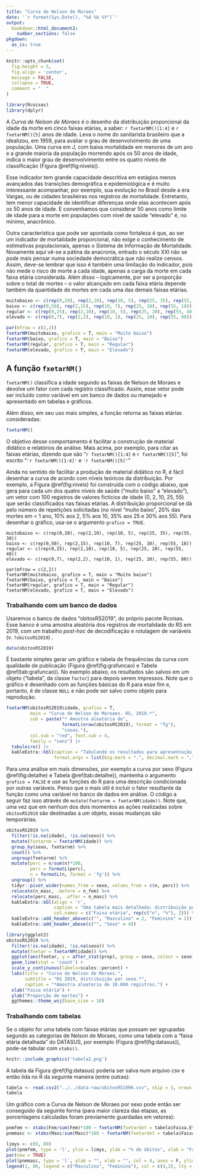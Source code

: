 ```yaml
---
title: "Curva de Nelson de Moraes"
date: '`r format(Sys.Date(), "%d %b %Y")`'
output: 
  bookdown::html_document2:
    number_sections: false
pkgdown:
  as_is: true
---
```


```r
knitr::opts_chunk$set(
  fig.height = 5,
  fig.align = 'center',
  message = FALSE,
  collapse = TRUE,
  comment = "  "
)
```

```r
library(Rcoisas)
library(dplyr)
```

A *Curva de Nelson de Moraes* é o desenho da distribuição proporcional da idade da morte em cinco faixas etárias, a saber: `r fxetarNM()[1:4]` e `r fxetarNM()[5]` anos de idade. Leva o nome do sanitarista brasileiro que a idealizou, em 1959, para avaliar o grau de desenvolvimento de uma população. Uma curva em $J$, com baixa mortalidade em menores de um ano e a grande maioria da população morrendo após os 50 anos de idade, indica o maior grau de desenvolvimento entre os quatro níveis de classificação (Figura \@ref(fig:niveis)).

Esse indicador tem grande capacidade descritiva em estágios menos avançados das transições demográfica e epidemiológica e é muito interessante acompanhar, por exemplo, sua evolução no Brasil desde a era Vargas, ou de cidades brasileiras nos registros de mortalidade. Entretanto, tem menor capacidade de identificar diferenças onde elas acontecem após os 50 anos de idade. E convenhamos que considerar 50 anos como limite de idade para a morte em populações com nível de saúde "elevado" é, no mínimo, anacrônico.

Outra característica que pode ser apontada como fortaleza é que, ao ser um indicador de mortalidade proporcional, não exige o conhecimento de estimativas populacionais, apenas o Sistema de Informação de Mortalidade. Novamente aqui vê-se a pátina da anacronia, entrado o século XXI não se pode mais pensar numa sociedade democrática que não realize censos. Assim, deve-se lembrar que isso é também uma limitação do indicador, pois não mede o risco de morte a cada idade, apenas a carga da morte em cada faixa etária considerada. Além disso -- logicamente, por ser a proporção sobre o total de mortes -- o valor alcançado em cada faixa etária depende também da quantidade de mortes em cada uma das demais faixas etárias. 

```r
muitobaixo <- c(rep(0,20), rep(2,10), rep(10, 5), rep(25, 35), rep(55, 30))
baixo <- c(rep(0,50), rep(2,15), rep(10, 7), rep(25, 10), rep(55, 18))
regular <- c(rep(0,25), rep(2,10), rep(10, 5), rep(25, 20), rep(55, 40))
elevado <- c(rep(0,7), rep(2,2), rep(10, 1), rep(25, 10), rep(55, 80))

par(mfrow = c(2,2))
fxetarNM(muitobaixo, grafico = T, main = "Muito baixo")
fxetarNM(baixo, grafico = T, main = "Baixo")
fxetarNM(regular, grafico = T, main = "Regular")
fxetarNM(elevado, grafico = T, main = "Elevado")
```

## A função `fxetarNM()`

`fxetarNM()` classifica a idade segundo as faixas de Nelson de Moraes e devolve um fator com cada registro classificado. Assim, esse vetor pode ser incluído como variável em um banco de dados ou manejado e apresentado em tabelas e gráficos.

Além disso, em seu uso mais simples, a função retorna as faixas etárias consideradas:

```r
fxetarNM()
```

O objetivo desse comportamento é facilitar a construção de material didático e relatórios de análise. Mais acima, por exemplo, para citar as faixas etárias, dizendo que são "`r fxetarNM()[1:4]` e `r fxetarNM()[5]`", foi escrito "`'r fxetarNM()[1:4]'` e `'r fxetarNM()[5]'`"

Ainda no sentido de facilitar a produção de material didático no R, é fácil desenhar a curva de acordo com níveis teóricos da distribuição. Por exemplo, a Figura \@ref(fig:niveis) foi construída com o código abaixo, que gera para cada um dos quatro níveis de saúde ("muito baixo" a "elevado"), um vetor com 100 registros de valores fictícios de idade (0, 2, 10, 25, 55) que serão classificados nas faixas etárias. A distribuição proporcional se dá pelo número de repetições solicitadas (no nível "muito baixo", 20% das mortes em \< 1 ano, 10% aos 2, 5% aos 10, 35% aos 25 e 30% aos 55). Para desenhar o gráfico, usa-se o argumento `grafico = TRUE`.

```         
muitobaixo <- c(rep(0,20), rep(2,10), rep(10, 5), rep(25, 35), rep(55, 30))
baixo <- c(rep(0,50), rep(2,15), rep(10, 7), rep(25, 10), rep(55, 18))
regular <- c(rep(0,25), rep(2,10), rep(10, 5), rep(25, 20), rep(55, 40))
elevado <- c(rep(0,7), rep(2,2), rep(10, 1), rep(25, 10), rep(55, 80))

par(mfrow = c(2,2))
fxetarNM(muitobaixo, grafico = T, main = "Muito baixo")
fxetarNM(baixo, grafico = T, main = "Baixo")
fxetarNM(regular, grafico = T, main = "Regular")
fxetarNM(elevado, grafico = T, main = "Elevado")
```

### Trabalhando com um banco de dados

Usaremos o banco de dados "obitosRS2019", do próprio pacote Rcoisas. Esse banco é uma amostra aleatória dos registros de mortalidade do RS em 2019, com um trabalho _post-hoc_ de decodificação e rotulagem de variáveis (v. `?obitosRS2019`)   .

```r
data(obitosRS2019)
```

É bastante simples gerar um gráfico e tabela de frequências da curva com qualidade de publicação (Figura \@ref(fig:grafuncao) e Tabela \@ref(tab:grafuncao)). No exemplo abaixo, os resultados são salvos em um objeto ("tabela", da classe `factor`) para depois serem impressos. Note que o gráfico é desenhado com as funções básicas do R para esse fim e, portanto, é de classe `NULL` e não pode ser salvo como objeto para reprodução.

```r
fxetarNM(obitosRS2019$idade, grafico = T, 
         main = "Curva de Nelson de Moreaes. RS, 2019.*",
         sub = paste("* Amostra aleatória de", 
                     formatL(nrow(obitosRS2019), format = "fg"), 
                     "casos."),
         col.sub = "red", font.sub = 4, 
         family = "sans") |>
  tabuleiro() |>
  kableExtra::kbl(caption = "Tabulando os resultados para apresentação.", 
                  format.args = list(big.mark = ".", decimal.mark = ","))
```

Para uma análise em mais dimensões, por exemplo a curva por sexo (Figura \@ref(fig:detalhe) e Tabela \@ref(tab:detalhe)), mantenha o argumento `grafico = FALSE` e use as funções do R para uma descrição condicionada por outras variáveis. Penso que o mais útil é incluir o fator resultante da função como uma variável no banco de dados em análise. O código a seguir faz isso através de `mutate(fxetarnm = fxetarNM(idade))`. Note que, uma vez que em nenhum dos dois momentos as ações realizadas sobre `obitosRS2019` são destinadas a um objeto, essas mudanças são temporárias.

```r
obitosRS2019 %>%  
  filter(!is.na(idade), !is.na(sexo)) %>%
  mutate(fxetarnm = fxetarNM(idade)) %>% 
  group_by(sexo, fxetarnm) %>%
  count() %>% 
  ungroup(fxetarnm) %>%
  mutate(perc = n/sum(n)*100,
         perc = formatL(perc),
         n = formatL(n, format = 'fg')) %>%
  ungroup() %>%
  tidyr::pivot_wider(names_from = sexo, values_from = c(n, perc)) %>% 
  relocate(n_masc, .before = n_fem) %>% 
  relocate(perc_masc, .after = n_masc) %>% 
  kableExtra::kbl(align = 'r',
                  caption = "Uma tabela mais detalhada: distribuição por sexo.", 
                  col.names = c("Faixa etária", rep(c("n", "%"), 2))) %>% 
  kableExtra::add_header_above(c("", "Masculino" = 2, "Feminino" = 2)) %>%
  kableExtra::add_header_above(c("", "Sexo" = 4))

library(ggplot2)
obitosRS2019 %>% 
  filter(!is.na(idade), !is.na(sexo)) %>%
  mutate(fxetar = fxetarNM(idade)) %>% 
  ggplot(aes(fxetar, y = after_stat(prop), group = sexo, colour = sexo)) +
  geom_line(stat = 'count') +
  scale_y_continuous(labels=scales::percent) +
  labs(title = "Curva de Nelson de Moraes.",
       subtitle = "RS 2019, distribuição por sexo.*",
       caption = "*Amostra aleatória de 10.000 registros.") +
  xlab("Faixa etária") +
  ylab("Proporção de mortes") +
  ggthemes::theme_wsj(base_size = 10)
```



### Trabalhando com tabelas

Se o objeto for uma tabela com faixas etárias que possam ser agrupadas segundo as categorias de Nelson de Moraes, como uma tabela com a "faixa etária detalhada" do DATASUS, por exemplo (Figura \@ref(fig:datasus)), pode-se tabular com `xtabs()`.

```r
knitr::include_graphics('tabela2.png')
```

A tabela da Figura \@ref(fig:datasus) poderia ser salva num arquivo csv e então lida no R da seguinte maneira (entre outras):

```r
tabela <- read.csv2("../../data-raw/obitosRS1996.csv", skip = 3, nrows = 20)
tabela
```

Um gráfico com a Curva de Nelson de Moraes por sexo pode então ser conseguido da seguinte forma (para maior clareza das etapas, as porcentagens calculadas foram previamente guardadas em vetores):

```r
pnmfem <- xtabs(Fem/sum(Fem)*100 ~ fxetarNM(fxetardet = tabela$Faixa.Etaria.det), data = tabela)
pnmmasc <- xtabs(Masc/sum(Masc)*100 ~ fxetarNM(fxetardet = tabela$Faixa.Etaria.det), data = tabela)

limys <- c(0, 80)
plot(pnmfem, type = 'l', ylim = limys, ylab = "% de óbitos", xlab = "Faixa etária", col = 2, main = "Curva de Nelson de Moraes, por sexo. RS, 1996.")
par(new = TRUE)
plot(pnmmasc, type = 'l', ylab = "", xlab = "", col = 4, axes = F, ylim = limys)
legend(1, 80, legend = c("Masculino", "Feminino"), col = c(4,2), lty = 1, bty = "n")
```

